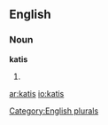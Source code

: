 
==English==

===Noun===
'''katis'''

# {{plural of|[[kati]]}}

[[Category:English plurals]]

[[ar:katis]]
[[io:katis]]
